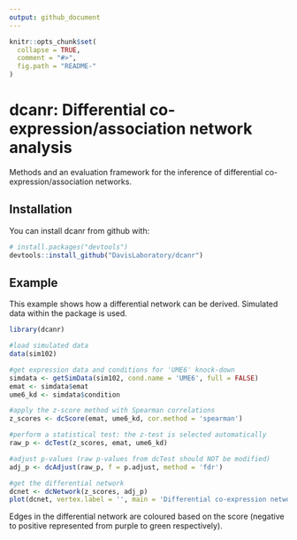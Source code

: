 ```yaml
---
output: github_document
---
```


<!-- README.md is generated from README.Rmd. Please edit that file -->

```r
knitr::opts_chunk$set(
  collapse = TRUE,
  comment = "#>",
  fig.path = "README-"
)
```

# dcanr: Differential co-expression/association network analysis

Methods and an evaluation framework for the inference of differential
co-expression/association networks.

## Installation

You can install dcanr from github with:

```r
# install.packages("devtools")
devtools::install_github("DavisLaboratory/dcanr")
```

## Example

This example shows how a differential network can be derived. Simulated data
within the package is used.

```r
library(dcanr)

#load simulated data
data(sim102)

#get expression data and conditions for 'UME6' knock-down
simdata <- getSimData(sim102, cond.name = 'UME6', full = FALSE)
emat <- simdata$emat
ume6_kd <- simdata$condition

#apply the z-score method with Spearman correlations
z_scores <- dcScore(emat, ume6_kd, cor.method = 'spearman')

#perform a statistical test: the z-test is selected automatically
raw_p <- dcTest(z_scores, emat, ume6_kd)

#adjust p-values (raw p-values from dcTest should NOT be modified)
adj_p <- dcAdjust(raw_p, f = p.adjust, method = 'fdr')

#get the differential network
dcnet <- dcNetwork(z_scores, adj_p)
plot(dcnet, vertex.label = '', main = 'Differential co-expression network')
```

Edges in the differential network are coloured based on the score (negative to
positive represented from purple to green respectively).

